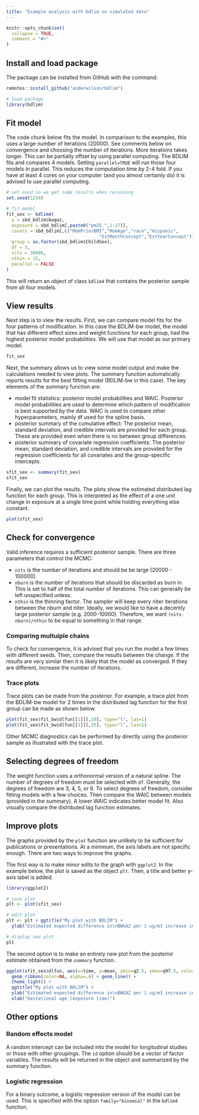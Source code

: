 ```yaml
---
title: "Example analysis with bdlim on simulated data"
---
```


```r
knitr::opts_chunk$set(
  collapse = TRUE,
  comment = "#>"
)
```


## Install and load package

The package can be installed from GitHub with the command:

```r
remotes::install_github("anderwilson/bdlim")
```



```r
# load package
library(bdlim)
```


## Fit model

The code chunk below fits the model. In comparison to the examples, this uses a large number of iterations (20000). See comments below on convergence and choosing the number of iterations. More iterations takes longer. This can be partially offset by using parallel computing. The BDLIM fits and compares 4 models. Setting ```parallel=TRUE``` will run those four models in parallel. This reduces the computation time by 2-4 fold. If you have at least 4 cores on your computer (and you almost certainly do) it is advised to use parallel computing.

```r
# set seed so we get same results when rerunning
set.seed(1234)

# fit model
fit_sex <- bdlim4(
  y = sbd_bdlim$bwgaz,
  exposure = sbd_bdlim[,paste0("pm25_",1:37)],
  covars = sbd_bdlim[,c("MomPriorBMI","MomAge","race","Hispanic",
                                   "EstMonthConcept","EstYearConcept")],
  group = as.factor(sbd_bdlim$ChildSex),
  df = 5,
  nits = 30000,
  nthin = 15,
  parallel = FALSE
)
```

This will return an object of class ```bdlim4``` that contains the posterior sample from all four models.

## View results

Next step is to view the results. First, we can compare model fits for the four patterns of modification. In this case the BDLIM-bw model, the model that has different effect sizes and weight functions for each group, had the highest posterior model probabilities. We will use that model as our primary model.

```r
fit_sex
```

Next, the summary allows us to view some model output and make the calculations needed to view plots. The summary function automatically reports results for the best fitting model (BDLIM-bw in this case). The key elements of the summary function are:

* model fit statistics: posterior model probabilities and WAIC. Posterior model probabilities are used to determine which pattern of modification is best supported by the data. WAIC is used to compare other hyperparameters, mainly df used for the spline basis.
* posterior summary of the cumulative effect: The posterior mean, standard deviation, and credible intervals are provided for each group. These are provided even when there is no between group differences.
* posterior summary of covariate regression coefficients: The posterior mean, standard deviation, and credible intervals are provided for the regression coefficients for all covariates and the group-specific intercepts. 


```r
sfit_sex <- summary(fit_sex)
sfit_sex
```

Finally, we can plot the results. The plots show the estimated distributed lag function for each group. This is interpreted as the effect of a one unit change in exposure at a single time point while holding everything else constant.

```r
plot(sfit_sex)
```



## Check for convergence

Valid inference requires a sufficient posterior sample. There are three parameters that control the MCMC: 

* ```nits``` is the number of iterations and should be be large (20000 - 100000). 
* ```nburn``` is the number of iterations that should be discarded as burn in. This is set to half of the total number of iterations. This can generally be left unspecified unless.
* ```nthin``` is the thinning factor. The sampler will keep every niter iterations between the nburn and niter. Ideally, we would like to have a decently large posterior sample (e.g. 2000-10000). Therefore, we want ```(nits-nburn)/nthin``` to be equal to something in that range.

### Comparing multuiple chains

To check for convergence, it is advised that you run the model a few times with different seeds. Then, compare the results between the change. If the results are very similar then it is likely that the model as converged. If they are different, increase the number of iterations.

### Trace plots

Trace plots can be made from the posterior. For example, a trace plot from the BDLIM-bw model for 2 times in the distributed lag function for the first group can be made as shown below.

```r
plot(fit_sex$fit_bw$dlfun[[1]][,10], type="l", las=1)  
plot(fit_sex$fit_bw$dlfun[[1]][,25], type="l", las=1)  
```

Other MCMC diagnostics can be performed by directly using the posterior sample as illustrated with the trace plot.


## Selecting degrees of freedom

The weight function uses a orthonormal version of a natural spline. The number of degrees of freedom must be selected with ```df```. Generally, the degrees of freedom are 3, 4, 5, or 6. To select degrees of freedom, consider fitting models with a few choices. Then compare the WAIC between models (provided in the summary). A lower WAIC indicates better model fit. Also visually compare the distributed lag function estimates. 




## Improve plots

The graphs provided by the ```plot``` function are unlikely to be sufficient for publications or presentations. At a minimum, the axis labels are not specific enough. There are two ways to improve the graphs.

The first way is to make minor edits to the graph with ```ggplot2```. In the example below, the plot is saved as the object ```plt```. Then, a title and better y-axis label is added.

```r
library(ggplot2)

# save plot
plt <- plot(sfit_sex)

# edit plot
plt <- plt + ggtitle("My plot with BDLIM") +
  ylab("Estimated expected difference in\nBWGAZ per 1 ug/m3 increase in exposure")

# display new plot
plt
```

The second option is to make an entirely new plot from the posterior estimate obtained from the ```summary``` function.

```r
ggplot(sfit_sex$dlfun, aes(x=time, y=mean, ymin=q2.5, ymax=q97.5, color=group, fill=group)) +
  geom_ribbon(color=NA, alpha=.6) + geom_line() +
  theme_light() +
  ggtitle("My plot with BDLIM") +
  ylab("Estimated expected difference in\nBWGAZ per 1 ug/m3 increase in exposure") + 
  xlab("Gestational age (exposure time)")
```

## Other options

### Random effects model

A random intercept can be included into the model for longitudinal studies or those with other groupings. The ```id``` option should be a vector of factor variables. The results will be returned in the object and summarized by the summary function.

### Logistic regression

For a binary outcome, a logistic regression version of the model can be used. This is specified with the option ```family="binomial"``` in the ```bdlim4``` function. 
